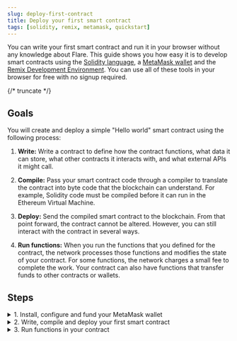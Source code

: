```yaml
---
slug: deploy-first-contract
title: Deploy your first smart contract
tags: [solidity, remix, metamask, quickstart]
---
```



You can write your first smart contract and run it in your browser without any knowledge about Flare. This guide shows you how easy it is to develop smart contracts using the [Solidity language](https://soliditylang.org/), a [MetaMask wallet](https://metamask.io/) and the [Remix Development Environment](https://remix.ethereum.org/). You can use all of these tools in your browser for free with no signup required.

{/* truncate */}

## Goals

You will create and deploy a simple "Hello world" smart contract using the following process:

1. **Write:** Write a contract to define how the contract functions, what data it can store, what other contracts it interacts with, and what external APIs it might call.

2. **Compile:** Pass your smart contract code through a compiler to translate the contract into byte code that the blockchain can understand. For example, Solidity code must be compiled before it can run in the Ethereum Virtual Machine.

3. **Deploy:** Send the compiled smart contract to the blockchain. From that point forward, the contract cannot be altered. However, you can still interact with the contract in several ways.

4. **Run functions:** When you run the functions that you defined for the contract, the network processes those functions and modifies the state of your contract. For some functions, the network charges a small fee to complete the work. Your contract can also have functions that transfer funds to other contracts or wallets.

## Steps

<details>
<summary>1. Install, configure and fund your MetaMask wallet</summary>

1. [Install the MetaMask browser extension wallet](https://metamask.io/download/)

2. After you install the extension, open your browser extension list and click on MetaMask to open the MetaMask wallet extension.

   <img src={OpenMetamask} style={{ width: 300 }} />

3. Follow the instructions in MetaMask to create a new wallet. The new wallet includes a 12-word mnemonic phrase. This phrase is the key to your wallet. Copy that phrase down in a very secure location that only you can access. You can use this phrase to retrieve your wallet later or add it to another browser.

4. Add the Coston2 Testnet to your MetaMask wallet. Go to the the [Coston2 Explorer](https://coston2-explorer.flare.network), scroll down and click on **Add Coston2**.

   <img src={AddCoston2} style={{ width: 300 }} />

5. A Metamask popup will open asking you to approve adding the network. Click on **Approve**. You can ignore the Metamask warnings.

   <img src={ApproveCoston2} style={{ width: 300 }} />

6. Once approved, Metamask will ask you to switch to the Coston2 network. Click on **Switch network**.

   <img src={SwitchNetwork} style={{ width: 300 }} />

7. Copy your Metamask address.

   <img src={CopyAddress} style={{ width: 300 }} />

8. Go to the [Coston2 Faucet](https://faucet.flare.network/coston2), and paste your Metamask address into the input field. Click on **Request C2FLR**.

   <img src={PasteAddress} style={{ width: 300 }} />

9. After the faucet completes the transaction, you should see the C2FLR in your Metamask wallet.

   <img src={AfterFaucetConfirmation} style={{ width: 300 }} />

Now that you configured your wallet and funded it with testnet C2FLR, you can write, compile, and deploy your contract.

</details>

<details>
<summary>2.  Write, compile and deploy your first smart contract</summary>

Your first contract is a simple `HelloWorld.sol` example. This example shows you how to set and retrieve variables in a smart contract onchain.

```solidity
// SPDX-License-Identifier: MIT

pragma solidity <0.9.0;

/**
 * THIS IS AN EXAMPLE CONTRACT.
 * DO NOT USE THIS CODE IN PRODUCTION.
 */

contract HelloWorld {
    string public message;

    constructor(string memory initialMessage) {
        message = initialMessage;
    }

    function updateMessage(string memory newMessage) public {
        message = newMessage;
    }
}
```

1. <Remix href="https://remix.ethereum.org/#version=soljson-v0.8.7+commit.e28d00a7.js&optimize=false&runs=200&gist=c05ca2bc30aba872d584bb56578a893f">
     Open the contract in Remix
   </Remix>

2. On the left side of Remix, click the **Solidity compiler** tab to view the compiler settings.

   <img src={OpenSolidityCompiler} style={{ width: 300 }} />

3. Expand the **Advanced Configuration** section and set the EVM Version to `london`. This tells Remix to use the London hard fork of the Ethereum Virtual Machine.

   <img src={SetEvmVersion} style={{ width: 300 }} />

4. Click the **Compile HelloWorld.sol** button to compile the contract. This converts the contract from Solidity into bytecode that the Ethereum Virtual Machine can understand.

   <img src={CompileContract} style={{ width: 300 }} />

5. After Remix compiles the contract, deploy it. On the left side of Remix, click the **Deploy & run transactions** tab to view the deployment settings.

   <img src={DeployAndRunTxs} style={{ width: 300 }} />

6. In the deployment settings, select the **Injected Provider - MetaMask** environment. This tells Remix that you want to deploy your contract to the blockchain that you configured in MetaMask.

   <img src={SetInjectedProvider} style={{ width: 300 }} />

7. Next to the **Deploy** button, enter a message that you want to send with the smart contract when you deploy it. This contract has a constructor that sets an initial message when you deploy the contract.

   <img src={MessageWhenDeploying} style={{ width: 300 }} />

8. Click the **Deploy** button to deploy the contract and its initial message to the blockchain network. MetaMask opens and asks you to confirm payment to deploy the contract. Make sure MetaMask is set to the Coston2 network before you accept the transaction. Click on **Confirm**.

   <img src={ConfirmDeployInMetamask} style={{ width: 300 }} />

9. After a few seconds, the transaction completes and your contract appears under the **Deployed/Unpinned Contracts** list in Remix. Click the contract dropdown to view its variables and functions. Click the **message** button. Remix retrieves and prints the initial message that you set.

   <img src={ClickOnMessage} style={{ width: 300 }} />

</details>

<details>
<summary>3. Run functions in your contract</summary>

Because you deployed the contract to an actual blockchain, several nodes on the test network confirmed your payment for the smart contract. The contract, its variables, and its functions remain in the blockchain permanently. To change the message variable that is stored with your contract, run the updateMessage function.

1. In your deployed contract, enter a new message next to the updateMessage function.

   <img src={UpdateMessage} style={{ width: 300 }} />

2. Click the **updateMessage** button to set the new message in the contract data. MetaMask opens and asks you to confirm payment to update the state of your contract.

   <img src={ConfirmMetamaskUpdateMessage} style={{ width: 300 }} />

3. In the new MetaMask prompt, click **Confirm** to approve the transaction.

4. Click the **message** button again to see the updated value.

   <img src={QueryUpdatedMessage} style={{ width: 300 }} />

</details>
